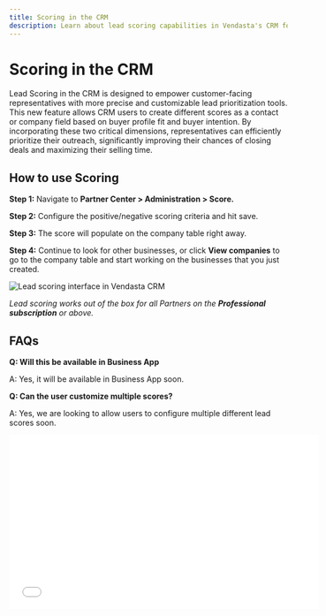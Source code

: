 ```yaml
---
title: Scoring in the CRM
description: Learn about lead scoring capabilities in Vendasta's CRM for better lead prioritization
---
```


# Scoring in the CRM

Lead Scoring in the CRM is designed to empower customer-facing representatives with more precise and customizable lead prioritization tools. This new feature allows CRM users to create different scores as a contact or company field based on buyer profile fit and buyer intention. By incorporating these two critical dimensions, representatives can efficiently prioritize their outreach, significantly improving their chances of closing deals and maximizing their selling time.

## How to use Scoring

**Step 1:** Navigate to **Partner Center > Administration > Score.**

**Step 2:** Configure the positive/negative scoring criteria and hit save.

**Step 3:** The score will populate on the company table right away.

**Step 4:** Continue to look for other businesses, or click **View companies** to go to the company table and start working on the businesses that you just created.

![Lead scoring interface in Vendasta CRM](/img/crm/companies/lead-scoring.png)

*Lead scoring works out of the box for all Partners on the **Professional subscription** or above.*

## FAQs

**Q: Will this be available in Business App**

A: Yes, it will be available in Business App soon.

**Q: Can the user customize multiple scores?**

A: Yes, we are looking to allow users to configure multiple different lead scores soon.

<iframe 
  src="//www.youtube-nocookie.com/embed/GWcMz-TS3II" 
  width="560" 
  height="315" 
  frameBorder="0" 
  allowFullScreen
></iframe>